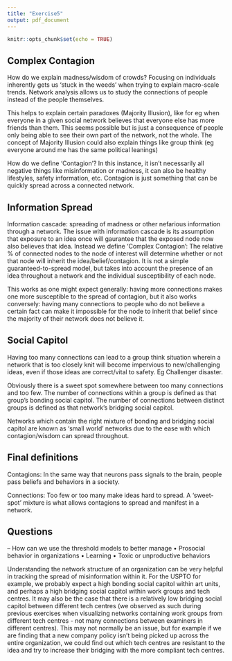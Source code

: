 ```yaml
---
title: "Exercise5"
output: pdf_document
---
```


```r
knitr::opts_chunk$set(echo = TRUE)
```

## Complex Contagion
How do we explain madness/wisdom of crowds? Focusing on individuals inherently gets us 'stuck in the weeds' when trying to explain macro-scale trends. Network analysis allows us to study the connections of people instead of the people themselves.

This helps to explain certain paradoxes (Majority Illusion), like for eg when everyone in a given social network believes that everyone else has more friends than them. This seems possible but is just a consequence of people only being able to see their own part of the network, not the whole. The concept of Majority Illusion could also explain things like group think (eg everyone around me has the same political leanings)

How do we define 'Contagion'? In this instance, it isn't necessarily all negative things like misinformation or madness, it can also be healthy lifestyles, safety information, etc. Contagion is just something that can be quickly spread across a connected network.


## Information Spread
Information cascade: spreading of madness or other nefarious information through a network. The issue with information cascade is its assumption that exposure to an idea once will gaurantee that the exposed node now also believes that idea. Instead we define 'Complex Contagion': The relative % of connected nodes to the node of interest will determine whether or not that node will inherit the idea/belief/contagion. It is not a simple guaranteed-to-spread model, but takes into account the presence of an idea throughout a network and the individual susceptibility of each node.

This works as one might expect generally: having more connections makes one more susceptible to the spread of contagion, but it also works conversely: having many connections to people who do not believe a certain fact can make it impossible for the node to inherit that belief since the majority of their network does not believe it.


## Social Capitol
Having too many connections can lead to a group think situation wherein a network that is too closely knit will become impervious to new/challenging ideas, even if those ideas are correct/vital to safety. Eg Challenger disaster. 

Obviously there is a sweet spot somewhere between too many connections and too few. The number of connections within a group is defined as that group's bonding social capitol. The number of connections between distinct groups is defined as that network's bridging social capitol. 

Networks which contain the right mixture of bonding and bridging social capitol are known as 'small world' networks due to the ease with which contagion/wisdom can spread throughout. 

## Final definitions
Contagions: In the same way that neurons pass signals to the brain, people pass beliefs and behaviors in a society.

Connections: Too few or too many make ideas hard to spread. A 'sweet-spot' mixture is what allows contagions to spread and manifest in a network. 

## Questions

– How can we use the threshold models to better manage
  • Prosocial behavior in organizations
  • Learning
  • Toxic or unproductive behaviors

Understanding the network structure of an organization can be very helpful in tracking the spread of misinformation within it. For the USPTO for example, we probably expect a high bonding social capitol within art units, and perhaps a high bridging social capitol within work groups and tech centres. It may also be the case that there is a relatively low bridging social capitol between different tech centres (we observed as such during previous exercises when visualizing networks containing work groups from different tech centres - not many connections between examiners in different centres). This may not normally be an issue, but for example if we are finding that a new company policy isn't being picked up across the entire organization, we could find out which tech centres are resistant to the idea and try to increase their bridging with the more compliant tech centres. 







